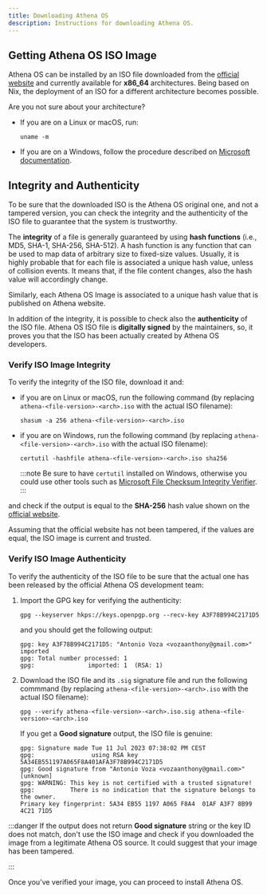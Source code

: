 ```yaml
---
title: Downloading Athena OS
description: Instructions for downloading Athena OS.
---
```


## Getting Athena OS ISO Image

Athena OS can be installed by an ISO file downloaded from the [official website](https://github.com/Athena-OS/athena-nix/releases) and currently available for **x86_64** architectures. Being based on Nix, the deployment of an ISO for a different architecture becomes possible.

Are you not sure about your architecture?
* If you are on a Linux or macOS, run:
  ```
  uname -m
  ```
* If you are on a Windows, follow the procedure described on [Microsoft documentation](http://windows.microsoft.com/en-us/windows7/find-out-32-or-64-bit).

## Integrity and Authenticity

To be sure that the downloaded ISO is the Athena OS original one, and not a tampered version, you can check the integrity and the authenticity of the ISO file to guarantee that the system is trustworthy.

The **integrity** of a file is generally guaranteed by using **hash functions** (i.e., MD5, SHA-1, SHA-256, SHA-512). A hash function is any function that can be used to map data of arbitrary size to fixed-size values. Usually, it is highly probable that for each file is associated a unique hash value, unless of collision events. It means that, if the file content changes, also the hash value will accordingly change.

Similarly, each Athena OS Image is associated to a unique hash value that is published on Athena website.

In addition of the integrity, it is possible to check also the **authenticity** of the ISO file. Athena OS ISO file is **digitally signed** by the maintainers, so, it proves you that the ISO has been actually created by Athena OS developers.

### Verify ISO Image Integrity

To verify the integrity of the ISO file, download it and:
* if you are on Linux or macOS, run the following command (by replacing `athena-<file-version>-<arch>.iso` with the actual ISO filename):
  ```
  shasum -a 256 athena-<file-version>-<arch>.iso
  ```
* if you are on Windows, run the following command (by replacing `athena-<file-version>-<arch>.iso` with the actual ISO filename):
  ```
  certutil -hashfile athena-<file-version>-<arch>.iso sha256
  ```
  :::note
  Be sure to have `certutil` installed on Windows, otherwise you could use other tools such as [Microsoft File Checksum Integrity Verifier](http://www.microsoft.com/en-us/download/details.aspx?id=11533).
  :::

and check if the output is equal to the **SHA-256** hash value shown on the [official website](https://github.com/Athena-OS/athena-nix/releases).

Assuming that the official website has not been tampered, if the values are equal, the ISO image is current and trusted.

### Verify ISO Image Authenticity

To verify the authenticity of the ISO file to be sure that the actual one has been released by the official Athena OS development team:
1. Import the GPG key for verifying the authenticity:
   ```
   gpg --keyserver hkps://keys.openpgp.org --recv-key A3F78B994C2171D5
   ```
   and you should get the following output:
   ```
   gpg: key A3F78B994C2171D5: "Antonio Voza <vozaanthony@gmail.com>" imported
   gpg: Total number processed: 1
   gpg:               imported: 1  (RSA: 1)
   ```

2. Download the ISO file and its `.sig` signature file and run the following commmand (by replacing `athena-<file-version>-<arch>.iso` with the actual ISO filename):
   ```
   gpg --verify athena-<file-version>-<arch>.iso.sig athena-<file-version>-<arch>.iso
   ```
   If you get a **Good signature** output, the ISO file is genuine:
   ```
   gpg: Signature made Tue 11 Jul 2023 07:38:02 PM CEST
   gpg:                using RSA key 5A34EB551197A065F8A401AFA3F78B994C2171D5
   gpg: Good signature from "Antonio Voza <vozaanthony@gmail.com>" [unknown]
   gpg: WARNING: This key is not certified with a trusted signature!
   gpg:          There is no indication that the signature belongs to the owner.
   Primary key fingerprint: 5A34 EB55 1197 A065 F8A4  01AF A3F7 8B99 4C21 71D5
   ```
:::danger
If the output does not return **Good signature** string or the key ID does not match, don't use the ISO image and check if you downloaded the image from a legitimate Athena OS source. It could suggest that your image has been tampered.

:::

Once you’ve verified your image, you can proceed to install Athena OS.

<ImageComponent />
